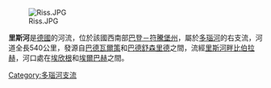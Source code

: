 [[Image:Riss.JPG|right]]

'''里斯河'''是[[德國|德國]]的河流，位於該國西南部[[巴登－符騰堡州|巴登－符騰堡州]]，屬於[[多瑙河|多瑙河]]的右支流，河道全長540公里，發源自[[巴德瓦爾策|巴德瓦爾策]]和[[巴德舒森里德|巴德舒森里德]]之間，流經[[里斯河畔比伯拉赫|里斯河畔比伯拉赫]]，河口處在[[埃欣根|埃欣根]]和[[埃爾巴赫|埃爾巴赫]]之間。

{{Authority control}}
{{Germany-geo-stub}}
[[Category:多瑙河支流|Category:多瑙河支流]]